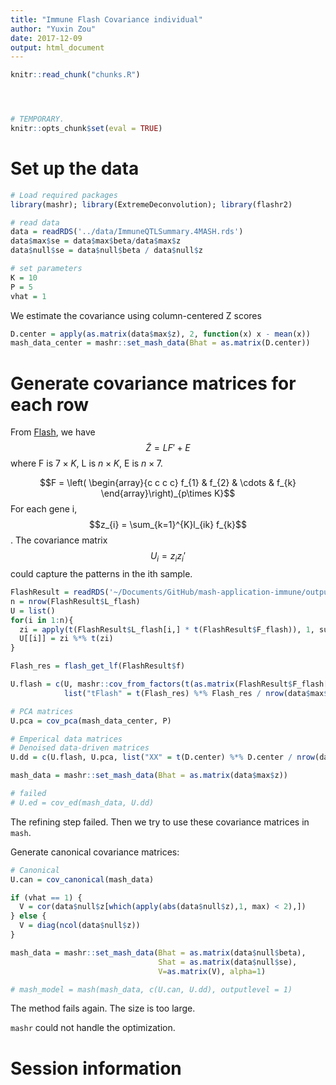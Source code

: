 ```yaml
---
title: "Immune Flash Covariance individual"
author: "Yuxin Zou"
date: 2017-12-09
output: html_document
---
```

```r
knitr::read_chunk("chunks.R")
```

<!-- Update knitr chunk options -->
```r
```

<!-- Insert the date the file was last updated -->
```r
```

<!-- Insert the code version (Git commit SHA1) if Git repository exists and R
 package git2r is installed -->
```r
```

```r
# TEMPORARY.
knitr::opts_chunk$set(eval = TRUE)
```

# Set up the data
```r
# Load required packages
library(mashr); library(ExtremeDeconvolution); library(flashr2)
```
```r
# read data
data = readRDS('../data/ImmuneQTLSummary.4MASH.rds')
data$max$se = data$max$beta/data$max$z
data$null$se = data$null$beta / data$null$z

# set parameters
K = 10
P = 5
vhat = 1
```

We estimate the covariance using column-centered Z scores
```r
D.center = apply(as.matrix(data$max$z), 2, function(x) x - mean(x))
mash_data_center = mashr::set_mash_data(Bhat = as.matrix(D.center))
```

# Generate covariance matrices for each row

From [Flash](Immune_Flash.html), we have $$\tilde{Z} = LF' + E$$
where F is $7 \times K$, L is $n \times K$, E is $n\times7$.

$$F = \left( \begin{array}{c c c c}
f_{1} & f_{2} & \cdots & f_{k}
\end{array}\right)_{p\times K}$$
For each gene i, $$z_{i} = \sum_{k=1}^{K}l_{ik} f_{k}$$. The covariance matrix $$U_{i} = z_{i}z_{i}'$$ could capture the patterns in the ith sample.

```r
FlashResult = readRDS('~/Documents/GitHub/mash-application-immune/output/Immune.flash2.center.greedy.K10.rds')
n = nrow(FlashResult$L_flash)
U = list()
for(i in 1:n){
  zi = apply(t(FlashResult$L_flash[i,] * t(FlashResult$F_flash)), 1, sum)
  U[[i]] = zi %*% t(zi) 
}
```

```r
Flash_res = flash_get_lf(FlashResult$f)

U.flash = c(U, mashr::cov_from_factors(t(as.matrix(FlashResult$F_flash[,1:5])), "Flash"), 
            list("tFlash" = t(Flash_res) %*% Flash_res / nrow(data$max$z)))

# PCA matrices
U.pca = cov_pca(mash_data_center, P)

# Emperical data matrices
# Denoised data-driven matrices
U.dd = c(U.flash, U.pca, list("XX" = t(D.center) %*% D.center / nrow(data$max$z)))

mash_data = mashr::set_mash_data(Bhat = as.matrix(data$max$z))

# failed
# U.ed = cov_ed(mash_data, U.dd)
```

The refining step failed. Then we try to use these covariance matrices in `mash`.

Generate canonical covariance matrices:

```r
# Canonical
U.can = cov_canonical(mash_data) 
```

```r
if (vhat == 1) {
  V = cor(data$null$z[which(apply(abs(data$null$z),1, max) < 2),])
} else {
  V = diag(ncol(data$null$z))
}

mash_data = mashr::set_mash_data(Bhat = as.matrix(data$null$beta), 
                                 Shat = as.matrix(data$null$se), 
                                 V=as.matrix(V), alpha=1)

# mash_model = mash(mash_data, c(U.can, U.dd), outputlevel = 1)
```

The method fails again. The size is too large.

`mashr` could not handle the optimization.

# Session information

<!-- Insert the session information into the document -->
```r
```
